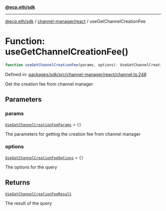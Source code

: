 [**@ecp.eth/sdk**](../../../index.mdx)

***

[@ecp.eth/sdk](/sdk-reference/index.mdx) / [channel-manager/react](/sdk-reference/channel-manager/react/index.mdx) / useGetChannelCreationFee

# Function: useGetChannelCreationFee()

```ts
function useGetChannelCreationFee(params, options): UseGetChannelCreationFeeResult;
```

Defined in: [packages/sdk/src/channel-manager/react/channel.ts:248](https://github.com/ecp-eth/comments-monorepo/blob/main/packages/sdk/src/channel-manager/react/channel.ts#L248)

Get the creation fee from channel manager

## Parameters

### params

[`UseGetChannelCreationFeeParams`](/sdk-reference/channel-manager/react/type-aliases/UseGetChannelCreationFeeParams.mdx) = `{}`

The parameters for getting the creation fee from channel manager

### options

[`UseGetChannelCreationFeeOptions`](/sdk-reference/channel-manager/react/type-aliases/UseGetChannelCreationFeeOptions.mdx) = `{}`

The options for the query

## Returns

[`UseGetChannelCreationFeeResult`](/sdk-reference/channel-manager/react/type-aliases/UseGetChannelCreationFeeResult.mdx)

The result of the query
